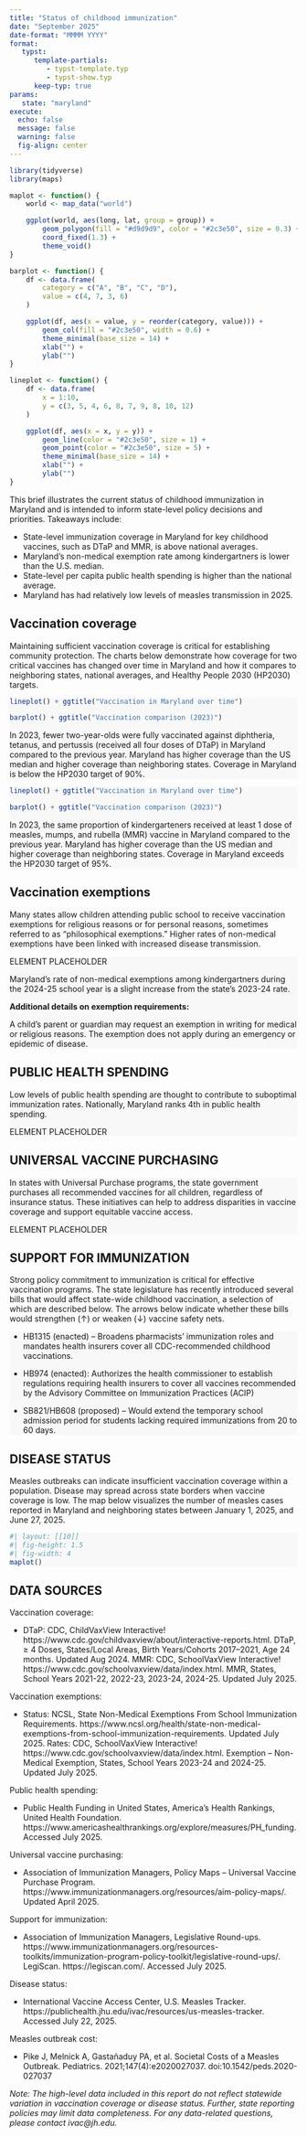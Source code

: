 ```yaml
---
title: "Status of childhood immunization"
date: "September 2025"
date-format: "MMMM YYYY"
format:
   typst:
      template-partials:
         - typst-template.typ
         - typst-show.typ
      keep-typ: true
params:
   state: "maryland"
execute:
  echo: false
  message: false
  warning: false
  fig-align: center
---
```


```r
library(tidyverse)
library(maps)

maplot <- function() {
    world <- map_data("world")

    ggplot(world, aes(long, lat, group = group)) +
        geom_polygon(fill = "#d9d9d9", color = "#2c3e50", size = 0.3) +
        coord_fixed(1.3) +
        theme_void()
}

barplot <- function() {
    df <- data.frame(
        category = c("A", "B", "C", "D"),
        value = c(4, 7, 3, 6)
    )

    ggplot(df, aes(x = value, y = reorder(category, value))) +
        geom_col(fill = "#2c3e50", width = 0.6) +
        theme_minimal(base_size = 14) +
        xlab("") +
        ylab("")
}

lineplot <- function() {
    df <- data.frame(
        x = 1:10,
        y = c(3, 5, 4, 6, 8, 7, 9, 8, 10, 12)
    )

    ggplot(df, aes(x = x, y = y)) +
        geom_line(color = "#2c3e50", size = 1) +
        geom_point(color = "#2c3e50", size = 5) +
        theme_minimal(base_size = 14) +
        xlab("") +
        ylab("")
}
```

This brief illustrates the current status of childhood immunization in Maryland and is intended to inform state-level policy decisions and priorities. Takeaways include: 

- State-level immunization coverage in Maryland for key childhood vaccines, such as DTaP and MMR, is above national averages. 
- Maryland’s non-medical exemption rate among kindergartners is lower than the U.S. median.
- State-level per capita public health spending is higher than the national average. 
- Maryland has had relatively low levels of measles transmission in 2025.

```{=typst} 
#blueline()
```

## Vaccination coverage

Maintaining sufficient vaccination coverage is critical for establishing community protection. The charts below demonstrate how coverage for two critical vaccines has changed over time in Maryland and how it compares to neighboring states, national averages, and Healthy People 2030 (HP2030) targets.

<div style="background-color: #F8F8F8;">

```{=typst}
#align(center)[#text(
   "Proportion of 2-year-olds fully protected with DTaP vaccines",
   fill: rgb("#002D72"),
   font: "Gentona",
)]
```

::: {layout="[[1,1]]"}

```r
lineplot() + ggtitle("Vaccination in Maryland over time")
```

```r
barplot() + ggtitle("Vaccination comparison (2023)")
```

:::

In 2023, fewer two-year-olds were fully vaccinated against diphtheria, tetanus, and pertussis (received all four doses of DTaP) in Maryland compared to the previous year. Maryland has higher coverage than the US median and higher coverage than neighboring states. Coverage in Maryland is below the HP2030 target of 90%.

```{=typst}
#source("Source: ChildVaxView")
```

</div>

```{=typst} 
#pagebreak()
```

<div style="background-color: #F8F8F8;">

```{=typst}
#align(center)[#text(
   "Proportion of kindergartners protected with MMR vaccines",
   fill: rgb("#002D72"),
   font: "Gentona",
)]
```

::: {layout="[[1,1]]"}

```r
lineplot() + ggtitle("Vaccination in Maryland over time")
```


```r
barplot() + ggtitle("Vaccination comparison (2023)")
```

:::

In 2023, the same proportion of kindergarteners received at least 1 dose of measles, mumps, and rubella (MMR) vaccine in Maryland compared to the previous year. Maryland has higher coverage than the US median and higher coverage than neighboring states. Coverage in Maryland exceeds the HP2030 target of 95%.

```{=typst}
#source("Source: SchoolVaxView")
```

</div>

```{=typst} 
#blueline()
```

## Vaccination exemptions

Many states allow children attending public school to receive vaccination exemptions for religious reasons or for personal reasons, sometimes referred to as “philosophical exemptions.” Higher rates of non-medical exemptions have been linked with increased disease transmission.

<div style="background-color: #F8F8F8;">

ELEMENT PLACEHOLDER

Maryland’s rate of non-medical exemptions among kindergartners during the 2024-25 school year is a slight increase from the state’s 2023-24 rate.

**Additional details on exemption requirements:**

A child’s parent or guardian may request an exemption in writing for medical or religious  reasons. The exemption does not apply during an emergency or epidemic of disease.

```{=typst}
#source("Source: NCSL, SchoolVaxView")
```

</div>

```{=typst} 
#blueline()
```

## PUBLIC HEALTH SPENDING

<div style="background-color: #F8F8F8;">

Low levels of public health spending are thought to contribute to suboptimal immunization rates. Nationally, Maryland ranks 4th in public health spending.

ELEMENT PLACEHOLDER

```{=typst}
#source("Source: America’s Health Rankings")
```

</div>

```{=typst} 
#blueline()
```

## UNIVERSAL VACCINE PURCHASING

<div style="background-color: #F8F8F8;">

In states with Universal Purchase programs, the state government purchases all recommended vaccines for all children, regardless of insurance status. These initiatives can help to address disparities in vaccine coverage and support equitable vaccine access.

ELEMENT PLACEHOLDER

```{=typst}
#source("Source: AIM")
```

</div>

```{=typst} 
#blueline()
```

## SUPPORT FOR IMMUNIZATION

Strong policy commitment to immunization is critical for effective vaccination programs. The state legislature has recently introduced several bills that would affect state-wide childhood vaccination, a selection of which are described below. The arrows below indicate whether these bills would strengthen (↑) or weaken (↓) vaccine safety nets.

<div style="background-color: #F8F8F8;">

- HB1315 (enacted) – Broadens pharmacists’ immunization roles and mandates health insurers cover all CDC-recommended childhood vaccinations.

- HB974 (enacted): Authorizes the health commissioner to establish regulations requiring health insurers to cover all vaccines recommended by the Advisory Committee on Immunization Practices (ACIP)

- SB821/HB608 (proposed) – Would extend the temporary school admission period for students lacking required immunizations from 20 to 60 days.

```{=typst}
#source("Source: AIM, LegiScan")
```

</div>

```{=typst} 
#blueline()
```

## DISEASE STATUS

Measles outbreaks can indicate insufficient vaccination coverage within a population. Disease may spread across state borders when vaccine coverage is low. The map below visualizes the number of measles cases reported in Maryland and neighboring states between January 1, 2025, and June 27, 2025. 

<div style="background-color: #F8F8F8;">

```r
#| layout: [[10]]
#| fig-height: 1.5
#| fig-width: 4
maplot()
```

</div>

<div style="background-color: #002D72; color: white;">

```{=typst} 
#box(
  inset: 1em,
  [
    #grid(
      columns: (1fr, 10fr),
      gutter: 0.1em,
      [#image("assets/coins.svg")],
      [#text(font: "Gentona", size: 11pt)[Vaccines can help prevent expensive disease outbreaks. A 2018–19 measles outbreak in Washington was estimated to cost US\$47,479 per case for both direct medical and public health response expenses.]]
    )
    #source("Source: Pike, 2022")
  ]
)
```

</div>

```{=typst} 
#blueline()
```

## DATA SOURCES

Vaccination coverage:

- DTaP: CDC, ChildVaxView Interactive! https://www.cdc.gov/childvaxview/about/interactive-reports.html. DTaP, ≥ 4 Doses, States/Local Areas, Birth Years/Cohorts 2017–2021, Age 24 months. Updated Aug 2024. 
MMR: CDC, SchoolVaxView Interactive! https://www.cdc.gov/schoolvaxview/data/index.html. MMR, States, School Years 2021-22, 2022-23, 2023-24, 2024-25. Updated July 2025.

Vaccination exemptions:

- Status: NCSL, State Non-Medical Exemptions From School Immunization Requirements. https://www.ncsl.org/health/state-non-medical-exemptions-from-school-immunization-requirements. Updated July 2025.
Rates: CDC, SchoolVaxView Interactive! https://www.cdc.gov/schoolvaxview/data/index.html. Exemption – Non-Medical Exemption, States, School Years 2023-24 and 2024-25. Updated July 2025.

Public health spending:

- Public Health Funding in United States, America’s Health Rankings, United Health Foundation. https://www.americashealthrankings.org/explore/measures/PH_funding. Accessed July 2025.

Universal vaccine purchasing:

- Association of Immunization Managers, Policy Maps – Universal Vaccine Purchase Program. https://www.immunizationmanagers.org/resources/aim-policy-maps/. Updated April 2025.

Support for immunization:

- Association of Immunization Managers, Legislative Round-ups. https://www.immunizationmanagers.org/resources-toolkits/immunization-program-policy-toolkit/legislative-round-ups/. 
LegiScan. https://legiscan.com/. Accessed July 2025.

Disease status:

- International Vaccine Access Center, U.S. Measles Tracker. https://publichealth.jhu.edu/ivac/resources/us-measles-tracker. Accessed July 22, 2025.

Measles outbreak cost:

- Pike J, Melnick A, Gastañaduy PA, et al. Societal Costs of a Measles Outbreak. Pediatrics. 2021;147(4):e2020027037. doi:10.1542/peds.2020-027037

*Note: The high-level data included in this report do not reflect statewide variation in vaccination coverage or disease status. Further, state reporting policies may limit data completeness. For any data-related questions, please contact ivac@jh.edu.*

